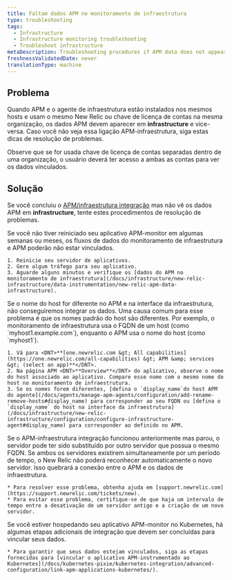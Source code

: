 ```yaml
---
title: Faltam dados APM no monitoramento de infraestrutura
type: troubleshooting
tags:
  - Infrastructure
  - Infrastructure monitoring troubleshooting
  - Troubleshoot infrastructure
metaDescription: Troubleshooting procedures if APM data does not appear in your infrastructure monitoring UI in New Relic.
freshnessValidatedDate: never
translationType: machine
---
```


## Problema

Quando APM e o agente de infraestrutura estão instalados nos mesmos hosts e usam o mesmo New Relic <InlinePopover type="licenseKey" />ou chave de licença de contas na mesma organização, os dados APM devem aparecer em <DNT>**infrastructure**</DNT> e vice-versa. Caso você não veja essa ligação APM-infraestrutura, siga estas dicas de resolução de problemas.

Observe que se for usada chave de licença de contas separadas dentro de uma organização, o usuário deverá ter acesso a ambas as contas para ver os dados vinculados.

## Solução

Se você concluiu o [APM/infraestrutura integração](/docs/infrastructure/new-relic-infrastructure/data-instrumentation/new-relic-apm-data-infrastructure) mas não vê os dados APM em <DNT>**infrastructure**</DNT>, tente estes procedimentos de resolução de problemas.

<CollapserGroup>
  <Collapser id="restart-app-server" title="Reinicie o servidor de aplicativos.">
    Se você não tiver reiniciado seu aplicativo APM-monitor em algumas semanas ou meses, os fluxos de dados do monitoramento de infraestrutura e APM poderão não estar vinculados.

    1. Reinicie seu servidor de aplicativos.
    2. Gere algum tráfego para seu aplicativo.
    3. Aguarde alguns minutos e verifique os [dados do APM no monitoramento de infraestrutura](/docs/infrastructure/new-relic-infrastructure/data-instrumentation/new-relic-apm-data-infrastructure).
  </Collapser>

  <Collapser id="hostnames" title="Certifique-se de que o nome do host seja o mesmo na interface do APM e da infraestrutura.">
    Se o nome do host for diferente no APM e na interface da infraestrutura, não conseguiremos integrar os dados. Uma causa comum para esse problema é que os nomes padrão do host são diferentes. Por exemplo, o monitoramento de infraestrutura usa o FQDN de um host (como `myhost1.example.com`), enquanto o APM usa o nome do host (como `myhost1`).

    1. Vá para <DNT>**[one.newrelic.com &gt; All capabilities](https://one.newrelic.com/all-capabilities) &gt; APM &amp; services &gt; (select an app)**</DNT>.
    2. Na página APM <DNT>**Overview**</DNT> do aplicativo, observe o nome do host associado ao aplicativo. Compare esse nome com o mesmo nome do host no monitoramento de infraestrutura.
    3. Se os nomes forem diferentes, [defina o `display_name`do host APM do agente](/docs/agents/manage-apm-agents/configuration/add-rename-remove-hosts#display_name) para corresponder ao seu FQDN ou [defina o `display_name` do host na interface da infraestrutura](/docs/infrastructure/new-relic-infrastructure/configuration/configure-infrastructure-agent#display_name) para corresponder ao definido no APM.
  </Collapser>

  <Collapser id="gap-fqdn-issue" title="Verifique se há problemas de reconhecimento de FQDN do host substituto.">
    Se o APM-infraestrutura integração funcionou anteriormente mas parou, o servidor pode ter sido substituído por outro servidor que possua o mesmo FQDN. Se ambos os servidores existirem simultaneamente por um período de tempo, o New Relic não poderá reconhecer automaticamente o novo servidor. Isso quebrará a conexão entre o APM e os dados de infraestrutura.

    * Para resolver esse problema, obtenha ajuda em [support.newrelic.com](https://support.newrelic.com/tickets/new).
    * Para evitar esse problema, certifique-se de que haja um intervalo de tempo entre a desativação de um servidor antigo e a criação de um novo servidor.
  </Collapser>

  <Collapser id="gap-fqdn-issue" title="Certifique-se de que as etapas de integração do Kubernetes foram concluídas.">
    Se você estiver hospedando seu aplicativo APM-monitor no Kubernetes, há algumas etapas adicionais de integração que devem ser concluídas para vincular seus dados.

    * Para garantir que seus dados estejam vinculados, siga as etapas fornecidas para [vincular o aplicativo APM-instrumentado ao Kubernetes](/docs/kubernetes-pixie/kubernetes-integration/advanced-configuration/link-apm-applications-kubernetes/).
  </Collapser>
</CollapserGroup>